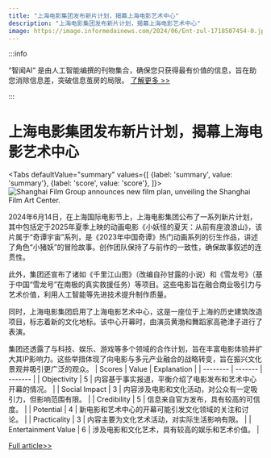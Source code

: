 ```yaml
---
title: "上海电影集团发布新片计划，揭幕上海电影艺术中心"
description: "上海电影集团发布新片计划，揭幕上海电影艺术中心"
image: https://image.informedainews.com/2024/06/Ent-zul-1718507454-0.jpg
---
```



:::info

“智闻AI“ 是由人工智能编撰的刊物集合，确保您只获得最有价值的信息，旨在助您消除信息差，突破信息茧房的局限。  [了解更多 >>](/)

:::

# 上海电影集团发布新片计划，揭幕上海电影艺术中心


<Tabs
	defaultValue="summary"
	values={[
	{label: 'summary', value: 'summary'},
	{label: 'score', value: 'score'},
]}>
<TabItem value="summary">
<img
  src="https://image.informedainews.com/2024/06/Ent-zul-1718507454-0.jpg"
  alt="Shanghai Film Group announces new film plan, unveiling the Shanghai Film Art Center."
/>



2024年6月14日，在上海国际电影节上，上海电影集团公布了一系列新片计划，其中包括定于2025年夏季上映的动画电影《小妖怪的夏天：从前有座浪浪山》，该片属于“奇谭宇宙”系列，是《2023年中国奇谭》热门动画系列的衍生作品，讲述了角色“小猪妖”的冒险故事。创作团队保持了与前作的一致性，确保故事叙述的连贯性。

此外，集团还宣布了诸如《千里江山图》（改编自孙甘露的小说）和《雪龙号》（基于中国“雪龙号”在南极的真实救援任务）等项目。这些电影旨在融合商业吸引力与艺术价值，利用人工智能等先进技术提升制作质量。

同时，上海电影集团启用了上海电影艺术中心，这是一座位于上海的历史建筑改造项目，标志着新的文化地标。该中心开幕时，由演员黄渤和舞蹈家高艳津子进行了表演。

集团还透露了与科技、娱乐、游戏等多个领域的合作计划，旨在丰富电影体验并扩大其IP影响力。这些举措体现了向电影与多元产业融合的战略转变，旨在振兴文化景观并吸引更广泛的观众。
</TabItem>
<TabItem value="score">
	| Scores     | Value   | Explanation |
	| -------- | ------- | ------- |
	| Objectivity  | 5    | 内容基于事实报道，平衡介绍了电影发布和艺术中心开幕的情况。    |
	| Social Impact | 3     | 内容涉及电影和文化活动，对公众有一定吸引力，但影响范围有限。    |
	| Credibility    | 5    | 信息来自官方发布，具有较高的可信度。    |
	| Potential    | 4    | 新电影和艺术中心的开幕可能引发文化领域的关注和讨论。    |
	| Practicality    | 3    | 内容主要为文化艺术活动，对实际生活影响有限。    |
	| Entertainment Value    | 6    | 涉及电影和文化艺术，具有较高的娱乐和艺术价值。    |
</TabItem>
</Tabs>

[Full article>>](https://www.36kr.com/p/2820724444531206)
